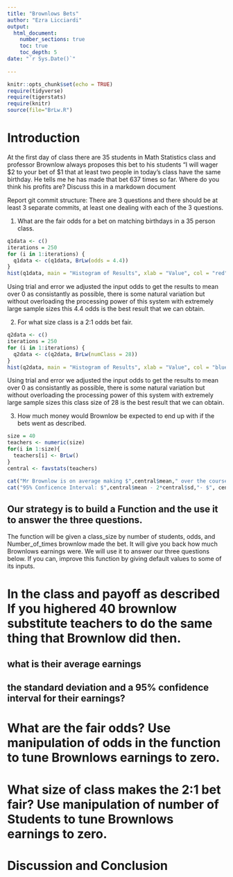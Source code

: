 ```yaml
---
title: "Brownlows Bets"
author: "Ezra Licciardi"
output: 
  html_document:
    number_sections: true
    toc: true
    toc_depth: 5
date: "`r Sys.Date()`"    
    
---
```

```r
knitr::opts_chunk$set(echo = TRUE)
require(tidyverse)
require(tigerstats)
require(knitr)
source(file="BrLw.R")
```


<!-- We recommend you use git branches -- create a separate branch for each major section i.e. Introduction, Methods, Results, Inferential Results, and Discussion and Conclusions - leave the YAML block untouched until the final merge where you put in your own name !-->

# Introduction

<!--In this section you explain what you are trying to show.  Where did the data come from?  What is the research or other question you are trying to answer?!-->

 At the first day of class there are 35 students in Math Statistics class and professor Brownlow always proposes this bet to his students "I will wager $2 to your bet of $1 that at least two people in today's class have  the same birthday.  He tells me he has made that bet 637 times so far. Where do you think his profits are? Discuss this in a markdown document
 
Report git commit structure:
There are 3 questions and there should be at least 3 separate commits, at least one dealing with each of the 3 questions.

1. What are the fair odds for a bet on matching birthdays in a 35 person class.

```r
q1data <- c()
iterations = 250
for (i in 1:iterations) {
  q1data <- c(q1data, BrLw(odds = 4.4))
}
hist(q1data, main = "Histogram of Results", xlab = "Value", col = "red", border = "black", breaks = 15)
```

Using trial and error we adjusted the input odds to get the results to mean over 0 as consistantly as possible, there is some natural variation but without overloading the processing power of this system with extremely large sample sizes this 4.4 odds is the best result that we can obtain.

2. For what size class is a 2:1 odds bet fair.

```r
q2data <- c()
iterations = 250
for (i in 1:iterations) {
  q2data <- c(q2data, BrLw(numClass = 28))
}
hist(q2data, main = "Histogram of Results", xlab = "Value", col = "blue", border = "black", breaks = 15)
```

Using trial and error we adjusted the input odds to get the results to mean over 0 as consistantly as possible, there is some natural variation but without overloading the processing power of this system with extremely large sample sizes this class size of 28 is the best result that we can obtain.

3. How much money would Brownlow be expected to end up with if the bets went as described.

```r
size = 40
teachers <- numeric(size)
for(i in 1:size){
  teachers[i] <- BrLw()
}
central <- favstats(teachers)
```

```r
cat("Mr Brownlow is on average making $",central$mean," over the course of the experiemnt.\n")
cat("95% Conficence Interval: $",central$mean - 2*central$sd,"- $", central$mean + 2*central$sd)
```

## Our strategy is to build a Function and the use it to answer the three questions. 

The function will be given a class_size by number of students, odds, and Number_of_times brownlow made the bet.  It will give you back how much Brownlows earnings were. We will use it to answer our three questions below. If you can, improve this function by giving default values to some of its inputs. 

# In the class and payoff as described  If you highered 40 brownlow substitute teachers to do the same thing that Brownlow did then.
## what is their average earnings
## the standard deviation and a 95% confidence interval for their earnings?
  
<!--Explain and display your method of coming up with a 95% confidence interval of  professor Brownlows winnings (or losings)-->


# What are the fair odds? Use manipulation of odds in the function to tune Brownlows earnings to zero. 


<!--Decide on your methods:  In this section explain the approach you will take to attack the issue --- how will you decide on a likely estimate of professor Brownlow's earnings or losses after 637 bets. Also explain how you construct a 95% confidence interval about your estimate of his winnings !-->




# What size of class makes the 2:1 bet fair?  Use manipulation of number of Students to tune Brownlows earnings to zero.

<!--Explain and display the results of your method of coming up with the estimate of professor Brownlows betting profits!-->








# Discussion and Conclusion

<!--Discussion and conclusion here.  If professor Brownlow is consistantly making or losing money how could he change his payout so that his profits center on zero?  Also discuss what size his class should be in order to have his current scheme balance at zero profit.!-->


